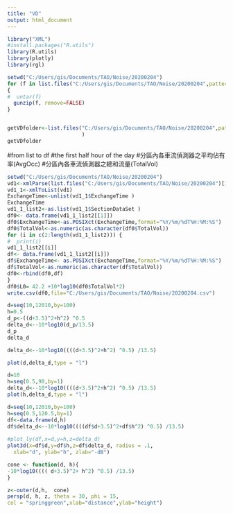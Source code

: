 ---
title: "VD"
output: html_document
---

```{r}
library("XML")
#install.packages("R.utils")
library(R.utils)
library(plotly)
library(rgl)
```

```{r}
setwd("C:/Users/gis/Documents/TAO/Noise/20200204")
for (f in list.files("C:/Users/gis/Documents/TAO/Noise/20200204",pattern = "*.gz$"))
{
#  untar(f)
  gunzip(f, remove=FALSE)
}


getVDfolder<-list.files("C:/Users/gis/Documents/TAO/Noise/20200204",pattern = "*.xml$"
                        )
getVDfolder

```

#from list to df
#the first half hour of the day
#分區內各車流偵測器之平均佔有率(AvgOcc)
#分區內各車流偵測器之總和流量(TotalVol)
```{r}
setwd("C:/Users/gis/Documents/TAO/Noise/20200204")
vd1<-xmlParse(list.files("C:/Users/gis/Documents/TAO/Noise/20200204")[1] )
vd1_1<-xmlToList(vd1)
ExchangeTime<-unlist(vd1_1$ExchangeTime )
ExchangeTime
vd1_1_list2<-as.list(vd1_1$SectionDataSet )
df0<- data.frame(vd1_1_list2[[1]])
df0$ExchangeTime<-as.POSIXct(ExchangeTime,format="%Y/%m/%dT%H:%M:%S")
df0$TotalVol<-as.numeric(as.character(df0$TotalVol))
for (i in c(2:length(vd1_1_list2))) {
#  print(i)
vd1_1_list2[[i]]
df<- data.frame(vd1_1_list2[[i]])
df$ExchangeTime<- as.POSIXct(ExchangeTime,format="%Y/%m/%dT%H:%M:%S")
df$TotalVol<-as.numeric(as.character(df$TotalVol))
df0<-rbind(df0,df)
}
df0$L0= 42.2 +10*log10(df0$TotalVol*2)
write.csv(df0,file="C:/Users/gis/Documents/TAO/Noise/20200204.csv")
```

```{r}
d=seq(10,12010,by=100)
h=0.5
d_p<-((d+3.5)^2+h^2) ^0.5
delta_d<--10*log10(d_p/13.5)
d_p
delta_d

delta_d<--10*log10((((d+3.5)^2+h^2) ^0.5) /13.5)

plot(d,delta_d,type = "l")

d=10
h=seq(0.5,90,by=1)
delta_d<--10*log10((((d+3.5)^2+h^2) ^0.5) /13.5)
plot(h,delta_d,type = "l")

d=seq(10,12010,by=100)
h=seq(0.5,120.5,by=1)
df<-data.frame(d,h)
df$delta_d<--10*log10((((df$d+3.5)^2+df$h^2) ^0.5) /13.5)
  
#plot_ly(df,x=d,y=h,z=delta_d)
plot3d(x=df$d,y=df$h,z=df$delta_d, radius = .1,
  xlab="d", ylab="h", zlab="-dB")

cone <- function(d, h){
-10*log10(((( d+3.5)^2+ h^2) ^0.5) /13.5)
}

z<-outer(d,h,  cone)
persp(d, h, z, theta = 30, phi = 15,
col = "springgreen",xlab="distance",ylab="height")
```

